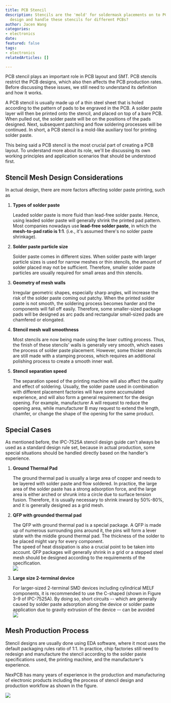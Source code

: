 ```yaml
---
title: PCB Stencil
description: Stencils are the 'mold' for soldermask placements on to PCBs. How to
  design and handle these stencils for different PCBs?
author: Jacen Wang
categories:
- electronics
date: 
featured: false
tags:
- electronics
relatedArticles: []

---
```

PCB stencil plays an important role in PCB layout and SMT. PCB stencils restrict the PCB designs, which also then affects the PCB production rates. Before discussing these issues, we still need to understand its definition and how it works.

A PCB stencil is usually made up of a thin steel sheet that is holed according to the pattern of pads to be engraved in the PCB. A solder paste layer will then be printed onto the stencil, and placed on top of a bare PCB. When pulled out, the solder paste will be on the positions of the pads designed. Next, subsequent patching and flow soldering processes will be continued. In short, a PCB stencil is a mold-like auxiliary tool for printing solder paste.

This being said a PCB stencil is the most crucial part of creating a PCB layout. To understand more about its role, we'll be discussing its own working principles and application scenarios that should be understood first.

## Stencil Mesh Design Considerations

In actual design, there are more factors affecting solder paste printing, such as

1. **Types of solder paste**

   Leaded solder paste is more fluid than lead-free solder paste. Hence, using leaded solder paste will generally shrink the printed pad pattern. Most companies nowadays use **lead-free solder paste**, in which the **mesh-to-pad ratio is 1:1**. (i.e., it's assumed there's no solder paste shrinkage).
2. **Solder paste particle size**

   Solder paste comes in different sizes. When solder paste with larger particle sizes is used for narrow meshes or thin stencils, the amount of solder placed may not be sufficient. Therefore, smaller solder paste particles are usually required for small areas and thin stencils.
3. **Geometry of mesh walls**

   Irregular geometric shapes, especially sharp angles, will increase the risk of the solder paste coming out patchy. When the printed solder paste is not smooth, the soldering process becomes harder and the components will fall off easily. Therefore, some smaller-sized package pads will be designed as arc pads and rectangular small-sized pads are chamfered or elongated.
4. **Stencil mesh wall smoothness**

   Most stencils are now being made using the laser cutting process. Thus, the finish of these stencils' walls is generally very smooth, which eases the process of solder paste placement. However, some thicker stencils are still made with a stamping process, which requires an additional polishing process to create a smooth inner wall.
5. **Stencil separation speed**

   The separation speed of the printing machine will also affect the quality and effect of soldering. Usually, the solder paste used in combination with different placement factories will have some accumulated experience, and will also form a general requirement for the design opening. For example, manufacturer A will request to reduce the opening area, while manufacturer B may request to extend the length, chamfer, or change the shape of the opening for the same product.

 

## Special Cases

As mentioned before, the IPC-7525A stencil design guide can't always be used as a standard design rule set, because in actual production, some special situations should be handled directly based on the handler's experience.

1. **Ground Thermal Pad**

   The ground thermal pad is usually a large area of copper and needs to be layered with solder paste and flow soldered. In practice, the large area of the solder paste has a strong adsorption force, and the large area is either arched or shrunk into a circle due to surface tension fusion. Therefore, it is usually necessary to shrink inward by 50%-80%, and it is generally designed as a grid mesh.

    
2. **QFP with grounded thermal pad**

   The QFP with ground thermal pad is a special package. A QFP is made up of numerous surrounding pins around it, the pins will form a lever state with the middle ground thermal pad. The thickness of the solder to be placed might vary for every component.   
   The speed of heat dissipation is also a crucial point to be taken into account. QFP packages will generally shrink in a grid or a stepped steel mesh should be designed according to the requirements of the specification.  
   ![](/images/pcb-stencil-03.png)
3. **Large size 2-terminal device**

   For larger-sized 2-terminal SMD devices including cylindrical MELF components, it is recommended to use the C-shaped (shown in Figure 3-9 of IPC-7525A). By doing so, short circuits -- which are generally caused by solder paste adsorption along the device or solder paste application due to gravity extrusion of the device -- can be avoided  
   ![](/images/pcb-stencil-04.png)

## Mesh Production Process

Stencil designs are usually done using EDA software, where it most uses the default packaging rules ratio of 1:1. In practice, chip factories still need to redesign and manufacture the stencil according to the solder paste specifications used, the printing machine, and the manufacturer's experience.

NexPCB has many years of experience in the production and manufacturing of electronic products including the process of stencil design and production workflow as shown in the figure. 

![](/images/pcb-stencil-05.png)